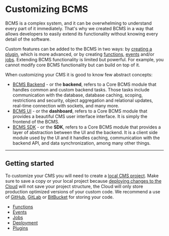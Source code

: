 # Customizing BCMS

BCMS is a complex system, and it can be overwhelming to understand every part
of it immediately. That's why we created BCMS in a way that allows developers
to easily extend its functionality without knowing every detail of the software.

Custom features can be added to the BCMS in two ways: by [creating a plugin](/customization/plugins),
which is more advanced, or by creating [functions](/customization/functions),
[events](/customization/events) and/or [jobs](/customization/jobs).
Extending BCMS functionality is limited but powerful. For example, you cannot
modify core BCMS functionality but can build on top of it.

When customizing your CMS it is good to know few abstract concepts:

- [BCMS Backend](https://github.com/becomesco/cms-backend) - or the **backend**, refers to a Core BCMS module that handles
  common and custom backend tasks. Those tasks include communication with the
  database, database caching, scoping, restrictions and security, object
  aggregation and relational updates, real-time connection with sockets,
  and many more.
- [BCMS UI](https://github.com/becomesco/cms-ui) - or the **dashboard**, refers to a Core BCMS module that provides
  a beautiful CMS user interface interface. It is simply the frontend of the BCMS.
- [BCMS SDK](https://github.com/becomesco/cms-sdk) - or the **SDK**, refers to a Core BCMS module that provides a layer
  of abstraction between the UI and the backend. It is a client side module
  used by the UI and it handles caching, communication with the backend API,
  and data synchronization, among many other things.

---

## Getting started

To customize your CMS you will need to create a [local CMS project](/install/locally).
Make sure to save a copy or your local project because
[deploying changes to the Cloud](/customization/deployment) will not save your
project structure, the Cloud will only store production optimized versions of
your custom code. We recommend a use of [GitHub](https://github.com),
[GitLab](https://about.gitlab.com/) or [BitBucket](https://bitbucket.org/)
for storing your code.

- [Functions]('/customization/functions')
- [Events]('/customization/events')
- [Jobs]('/customization/jobs')
- [Deployment]('/customization/deployment')
- [Plugins]('/customization/plugins')

